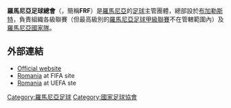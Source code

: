 {{noteTA
|G1=Football
|G2=uefa
}}
{{國家足協 |
  Name               = 羅馬尼亞足球總會<br />''Romanian Football Federation''  |
  Logo               = Fed roumania.svg |
  Founded            = 1909年 |
  FIFA affiliation   = 1923年 |
  Region             = [[歐洲足協|歐洲足協]] |
  Region affiliation = 1954年 |
}}
'''羅馬尼亞足球總會'''（{{lang-ro|'''Federaţia Română de Fotbal'''}}，簡稱'''FRF'''）是[[羅馬尼亞|羅馬尼亞]]的[[英式足球|足球]]主管團體，總部設於[[布加勒斯特|布加勒斯特]]，負責組織各級聯賽（但最高級別的[[羅馬尼亞足球甲級聯賽|羅馬尼亞足球甲級聯賽]]不在管轄範圍內）及[[羅馬尼亞國家足球隊|羅馬尼亞國家隊]]。

==外部連結==
*[http://www.frf.ro/ Official website]
*[http://www.fifa.com/associations/association=rou/index.html  Romania] at FIFA site
*[http://www.uefa.com/memberassociations/association=ROU/index.html  Romania] at UEFA ste

{{UEFA成員國家足球協會}}

[[Category:羅馬尼亞足球|Category:羅馬尼亞足球]]
[[Category:國家足球協會|Category:國家足球協會]]